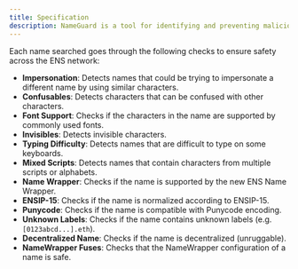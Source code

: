 ```yaml
---
title: Specification
description: NameGuard is a tool for identifying and preventing malicious use of ENS names.
---
```


Each name searched goes through the following checks to ensure safety across the ENS network:

- **Impersonation**: Detects names that could be trying to impersonate a different name by using similar characters.
- **Confusables**: Detects characters that can be confused with other characters.
- **Font Support**: Checks if the characters in the name are supported by commonly used fonts.
- **Invisibles**: Detects invisible characters.
- **Typing Difficulty**: Detects names that are difficult to type on some keyboards.
- **Mixed Scripts**: Detects names that contain characters from multiple scripts or alphabets.
- **Name Wrapper**: Checks if the name is supported by the new ENS Name Wrapper.
- **ENSIP-15**: Checks if the name is normalized according to ENSIP-15.
- **Punycode**: Checks if the name is compatible with Punycode encoding.
- **Unknown Labels**: Checks if the name contains unknown labels (e.g. `[0123abcd...].eth`).
- **Decentralized Name**: Checks if the name is decentralized (unruggable).
- **NameWrapper Fuses**: Checks that the NameWrapper configuration of a name is safe.
